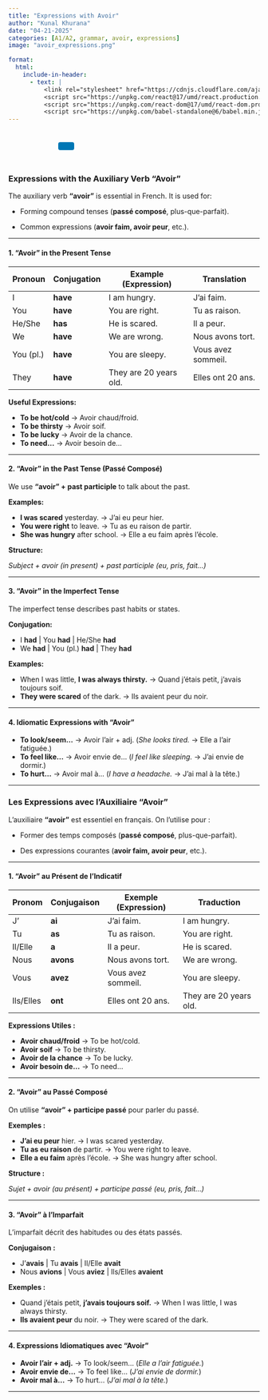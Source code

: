 ```yaml
---
title: "Expressions with Avoir"
author: "Kunal Khurana"
date: "04-21-2025"
categories: [A1/A2, grammar, avoir, expressions]
image: "avoir_expressions.png"

format:
  html:
    include-in-header:
      - text: |
          <link rel="stylesheet" href="https://cdnjs.cloudflare.com/ajax/libs/font-awesome/6.0.0/css/all.min.css">
          <script src="https://unpkg.com/react@17/umd/react.production.min.js"></script>
          <script src="https://unpkg.com/react-dom@17/umd/react-dom.production.min.js"></script>
          <script src="https://unpkg.com/babel-standalone@6/babel.min.js"></script>
---
```


::: {style="text-align: left; padding: 10px;"}
<a href="mailto:frenchwithkunal@gmail.com" target="_blank" style="margin: 0 10px; color: #000;"><i class="fas fa-envelope fa-lg"></i></a> <a href="https://www.instagram.com/frenchwithkunal" target="_blank" style="margin: 0 10px; color: #E1306C;"><i class="fab fa-instagram fa-lg"></i></a> <a href="https://frenchwithkunal.ca" target="_blank" style="margin: 0 10px; color: #0077b5;"><i class="fas fa-globe fa-lg"></i></a> <a href="https://whatsapp.com/channel/0029Vb57n2e7dmegpjYpyi3V" target="_blank" style="margin: 0 10px; color: #25D366;"><i class="fab fa-whatsapp fa-lg"></i></a> <button onclick="copyLink()" style="background-color: #0077b5; color: white; padding: 8px 16px; border: none; border-radius: 4px; cursor: pointer; margin-left: 10px;"> <i class="fas fa-copy"></i> </button> [Link copied!]{#copy-message style="margin-left: 10px; color: green; display: none;"}
:::

::: {#react-root}
:::

```{=html}
<script type="text/babel">
 const ProfilePage = () => {
  const { useState, useEffect } = React;
  const [redirectCounter, setRedirectCounter] = useState(4);
  const [isRedirecting, setIsRedirecting] = useState(false);

  const isFrench = document.documentElement.lang === "fr";

  const translations = {
    noAccess: isFrench 
      ? "Vous n'avez pas accès à cette page. Si vous pensez que vous avez accès, veuillez <a href='https://frenchwithkunal.ca/login.html'>vous connecter</a>."
      : "You don't have access to this page. If you think you have, kindly <a href='https://frenchwithkunal.ca/login.html'>login</a>.",
    subscribe: isFrench
      ? "Veuillez vous abonner pour obtenir l'accès."
      : "Please subscribe to gain access.",
    redirecting: isFrench
      ? `Redirection vers la page d'abonnement dans ${redirectCounter} secondes...`
      : `Redirecting to subscription page in ${redirectCounter} seconds...`
  };

  const refreshToken = async () => {
    const storedRefreshToken = localStorage.getItem("refreshToken");

    if (!storedRefreshToken) {
      window.location.href = "/login.html";
      return null;
    }

    try {
      const response = await fetch("https://frenchwithkunal-cdf6ea3f88ce.herokuapp.com/api/v1/auth/refresh-token", {
        method: "POST",
        headers: {
          "Content-Type": "application/json",
        },
        body: JSON.stringify({ refreshToken: storedRefreshToken }),
      });

      if (!response.ok) {
        localStorage.removeItem("accessToken");
        localStorage.removeItem("refreshToken");
        window.location.href = "/login.html";
        return null;
      }

      const data = await response.json();
      localStorage.setItem("accessToken", data.accessToken);
      return data.accessToken;
    } catch (error) {
      localStorage.removeItem("accessToken");
      localStorage.removeItem("refreshToken");
      window.location.href = "/login.html";
      return null;
    }
  };

  const fetchWithAuth = async (url, options = {}) => {
    let accessToken = localStorage.getItem("accessToken");

    options.headers = {
      ...options.headers,
      Authorization: `Bearer ${accessToken}`,
      "Content-Type": "application/json",
    };

    let response = await fetch(url, options);

    if (response.status === 401) {
      console.log("Access token expired, attempting to refresh...");

      // Refresh token
      accessToken = await refreshToken();

      if (!accessToken) return null;

      options.headers.Authorization = `Bearer ${accessToken}`;
      response = await fetch(url, options);
    }

    return response.json();
  };

  const showNoAccessMessage = () => {
    setIsRedirecting(true);
    
    const noAccessMessage = `
      <div style="text-align: center; padding: 20px;">
        <h2>${translations.noAccess}</h2>
        <p>${translations.subscribe}</p>
        <p>${translations.redirecting}</p>
      </div>
    `;
    document.body.innerHTML = noAccessMessage;
    
    // Start countdown and redirect
    const redirectInterval = setInterval(() => {
      setRedirectCounter((prev) => {
        const newCounter = prev - 1;
        if (newCounter <= 0) {
          clearInterval(redirectInterval);
          window.location.href = "https://learn.frenchwithkunal.ca/subscription";
        }
        
        // Update the countdown text
        const countdownElement = document.querySelector('p:last-child');
        if (countdownElement) {
          countdownElement.textContent = isFrench
            ? `Redirection vers la page d'abonnement dans ${newCounter} secondes...`
            : `Redirecting to subscription page in ${newCounter} seconds...`;
        }
        
        return newCounter;
      });
    }, 1000);
  };

  useEffect(() => {
    const storedToken = localStorage.getItem('accessToken');

    if(!storedToken) {
      showNoAccessMessage();
    } else {
      const fetchData = async() => {
        const data = await fetchWithAuth("https://frenchwithkunal-cdf6ea3f88ce.herokuapp.com/api/v1/auth/me", {
          method: "POST",
        });

        if (data && data.data && data.data.hasAccess) {
          console.log(data);
        } else {
          showNoAccessMessage();
        }
      };
      fetchData();
    }
  }, []);

  return (
    <div></div>
  );
};

ReactDOM.render(
  <ProfilePage />,
  document.getElementById('react-root')
);
 </script>
```

::: {.content-visible when-profile="english"}
### **Expressions with the Auxiliary Verb "Avoir"**

The auxiliary verb **"avoir"** is essential in French. It is used for:

-   Forming compound tenses (**passé composé**, plus-que-parfait).

-   Common expressions (**avoir faim, avoir peur**, etc.).

------------------------------------------------------------------------

#### **1. "Avoir" in the Present Tense**

| Pronoun   | Conjugation | Example (Expression)   | Translation        |
|-----------|-------------|------------------------|--------------------|
| I         | **have**    | I am hungry.           | J’ai faim.         |
| You       | **have**    | You are right.         | Tu as raison.      |
| He/She    | **has**     | He is scared.          | Il a peur.         |
| We        | **have**    | We are wrong.          | Nous avons tort.   |
| You (pl.) | **have**    | You are sleepy.        | Vous avez sommeil. |
| They      | **have**    | They are 20 years old. | Elles ont 20 ans.  |

**Useful Expressions:**

-   **To be hot/cold** → Avoir chaud/froid.\
-   **To be thirsty** → Avoir soif.\
-   **To be lucky** → Avoir de la chance.\
-   **To need…** → Avoir besoin de…

------------------------------------------------------------------------

#### **2. "Avoir" in the Past Tense (Passé Composé)**

We use **"avoir" + past participle** to talk about the past.

**Examples:**

-   **I was scared** yesterday. → J’ai eu peur hier.\
-   **You were right** to leave. → Tu as eu raison de partir.\
-   **She was hungry** after school. → Elle a eu faim après l’école.

**Structure:**

*Subject + avoir (in present) + past participle (eu, pris, fait…)*

------------------------------------------------------------------------

#### **3. "Avoir" in the Imperfect Tense**

The imperfect tense describes past habits or states.

**Conjugation:**

-   I **had** \| You **had** \| He/She **had**\
-   We **had** \| You (pl.) **had** \| They **had**

**Examples:**

-   When I was little, **I was always thirsty.** → Quand j’étais petit, j’avais toujours soif.\
-   **They were scared** of the dark. → Ils avaient peur du noir.

------------------------------------------------------------------------

#### **4. Idiomatic Expressions with "Avoir"**

-   **To look/seem…** → Avoir l’air + adj. (*She looks tired.* → Elle a l’air fatiguée.)\
-   **To feel like…** → Avoir envie de… (*I feel like sleeping.* → J’ai envie de dormir.)\
-   **To hurt…** → Avoir mal à… (*I have a headache.* → J’ai mal à la tête.)

------------------------------------------------------------------------
:::

::: {.content-visible when-profile="french"}
### **Les Expressions avec l'Auxiliaire "Avoir"**

L’auxiliaire **"avoir"** est essentiel en français. On l’utilise pour :

-   Former des temps composés (**passé composé**, plus-que-parfait).

-   Des expressions courantes (**avoir faim, avoir peur**, etc.).

------------------------------------------------------------------------

#### **1. "Avoir" au Présent de l’Indicatif**

| Pronom    | Conjugaison | Exemple (Expression) | Traduction             |
|-----------|-------------|----------------------|------------------------|
| J’        | **ai**      | J’ai faim.           | I am hungry.           |
| Tu        | **as**      | Tu as raison.        | You are right.         |
| Il/Elle   | **a**       | Il a peur.           | He is scared.          |
| Nous      | **avons**   | Nous avons tort.     | We are wrong.          |
| Vous      | **avez**    | Vous avez sommeil.   | You are sleepy.        |
| Ils/Elles | **ont**     | Elles ont 20 ans.    | They are 20 years old. |

**Expressions Utiles :**

-   **Avoir chaud/froid** → To be hot/cold.\
-   **Avoir soif** → To be thirsty.\
-   **Avoir de la chance** → To be lucky.\
-   **Avoir besoin de…** → To need…

------------------------------------------------------------------------

#### **2. "Avoir" au Passé Composé**

On utilise **"avoir" + participe passé** pour parler du passé.

**Exemples :**

-   **J’ai eu peur** hier. → I was scared yesterday.\
-   **Tu as eu raison** de partir. → You were right to leave.\
-   **Elle a eu faim** après l’école. → She was hungry after school.

**Structure :**

*Sujet + avoir (au présent) + participe passé (eu, pris, fait…)*

------------------------------------------------------------------------

#### **3. "Avoir" à l’Imparfait**

L’imparfait décrit des habitudes ou des états passés.

**Conjugaison :**

-   J’**avais** \| Tu **avais** \| Il/Elle **avait**\
-   Nous **avions** \| Vous **aviez** \| Ils/Elles **avaient**

**Exemples :**

-   Quand j’étais petit, **j’avais toujours soif.** → When I was little, I was always thirsty.\
-   **Ils avaient peur** du noir. → They were scared of the dark.

------------------------------------------------------------------------

#### **4. Expressions Idiomatiques avec "Avoir"**

-   **Avoir l’air + adj.** → To look/seem… (*Elle a l’air fatiguée.*)\
-   **Avoir envie de…** → To feel like… (*J’ai envie de dormir.*)\
-   **Avoir mal à…** → To hurt… (*J’ai mal à la tête.*)

------------------------------------------------------------------------
:::